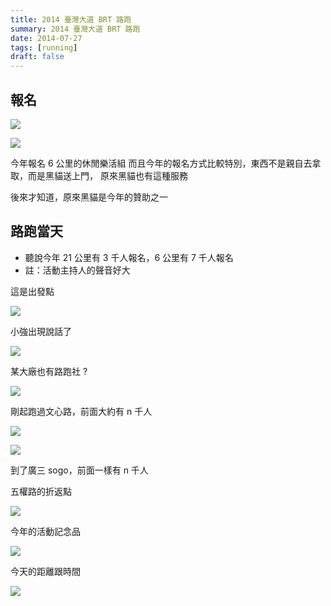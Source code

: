 ```yaml
---
title: 2014 臺灣大道 BRT 路跑
summary: 2014 臺灣大道 BRT 路跑
date: 2014-07-27
tags: [running]
draft: false
---
```


## 報名

![](/static/images/2014/2014-brt-running/01.webp)

![](/static/images/2014/2014-brt-running/02.webp)

今年報名 6 公里的休閒樂活組
而且今年的報名方式比較特別，東西不是親自去拿取，而是黑貓送上門，
原來黑貓也有這種服務

後來才知道，原來黑貓是今年的贊助之一

## 路跑當天

- 聽說今年 21 公里有 3 千人報名，6 公里有 7 千人報名
- 註：活動主持人的聲音好大

這是出發點

![](/static/images/2014/2014-brt-running/03.webp)

小強出現說話了

![](/static/images/2014/2014-brt-running/04.webp)

某大廠也有路跑社 ?

![](/static/images/2014/2014-brt-running/05.webp)

剛起跑過文心路，前面大約有 n 千人

![](/static/images/2014/2014-brt-running/06.webp)

![](/static/images/2014/2014-brt-running/07.webp)

到了廣三 sogo，前面一樣有 n 千人

五權路的折返點

![](/static/images/2014/2014-brt-running/08.webp)

今年的活動記念品

![](/static/images/2014/2014-brt-running/09.webp)

今天的距離跟時間

![](/static/images/2014/2014-brt-running/10.webp)
